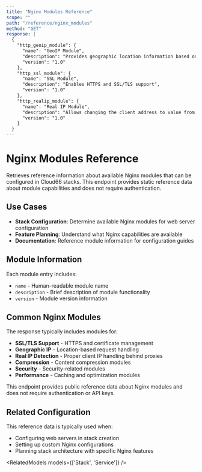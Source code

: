 ```yaml
---
title: "Nginx Modules Reference"
scope: ""
path: "/reference/nginx_modules"
method: "GET"
response: |
  {
    "http_geoip_module": {
      "name": "GeoIP Module",
      "description": "Provides geographic location information based on client IP addresses",
      "version": "1.0"
    },
    "http_ssl_module": {
      "name": "SSL Module", 
      "description": "Enables HTTPS and SSL/TLS support",
      "version": "1.0"
    },
    "http_realip_module": {
      "name": "Real IP Module",
      "description": "Allows changing the client address to value from request header",
      "version": "1.0"
    }
  }
---
```


# Nginx Modules Reference

Retrieves reference information about available Nginx modules that can be configured in Cloud66 stacks. This endpoint provides static reference data about module capabilities and does not require authentication.

## Use Cases

- **Stack Configuration**: Determine available Nginx modules for web server configuration
- **Feature Planning**: Understand what Nginx capabilities are available
- **Documentation**: Reference module information for configuration guides

## Module Information

Each module entry includes:
- `name` - Human-readable module name
- `description` - Brief description of module functionality
- `version` - Module version information

## Common Nginx Modules

The response typically includes modules for:
- **SSL/TLS Support** - HTTPS and certificate management
- **Geographic IP** - Location-based request handling
- **Real IP Detection** - Proper client IP handling behind proxies
- **Compression** - Content compression modules
- **Security** - Security-related modules
- **Performance** - Caching and optimization modules

<Callout type="info" title="No Authentication Required">
This endpoint provides public reference data about Nginx modules and does not require authentication or API keys.
</Callout>

## Related Configuration

This reference data is typically used when:
- Configuring web servers in stack creation
- Setting up custom Nginx configurations
- Planning stack architecture with specific Nginx features

<RelatedModels models={['Stack', 'Service']} />